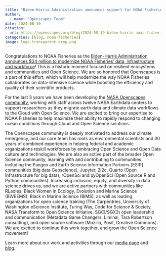 ```yaml
---
title: "Biden-Harris Administration announces support for NOAA Fisheries’ data, infrastructure, and workforce modernization in part via Openscapes"
author: 
  - name: "Openscapes Team"
date: 2024-08-19
citation: 
  url: https://openscapes.org/blog/2024-08-19-biden-harris-noaa-fisheries
categories: [blog, noaa-fisheries]
image: logo-transparent-crop.png
---
```


Congratulations to NOAA Fisheries as the [Biden-Harris Administration announces \$34 million to modernize NOAA Fisheries’ data, infrastructure and workforce](https://www.fisheries.noaa.gov/science-data/open-science-noaa-fisheries)! This is a historic moment focused on resilient ecosystems and communities and Open Science. We are so honored that Openscapes is a part of this effort, which will help modernize the way NOAA Fisheries collaborates on data-intensive science while boosting the efficiency and quality of their scientific products.

For the last 3 years we have been developing the [NASA Openscapes community](https://nasa-openscapes.github.io), working with staff across twelve NASA Earthdata centers to support researchers as they migrate earth data and climate data workflows to the Cloud with Open Science. We are excited to bring our expertise to NOAA Fisheries to help maximize their ability to rapidly respond to changing ocean conditions through Cloud and Open Science solutions. 

The Openscapes community is deeply motivated to address our climate emergency, and our core team has roots as environmental scientists and 30 years of combined experience in helping federal and academic organizations reskill workforces by embracing Open Science and Open Data culture and technologies. We are also an active part of the broader Open Science community, learning with and contributing to communities including the Pangeo and Earth Science Information Partners \[ESIP\] communities (big data Geoscience), Jupyter, 2i2c, Quarto (Open Infrastructure for big data), rOpenSci and pyOpenSci (Open Source R and Python communities). Increasing inclusion, equity, and diversity in data science drives us, and we are active partners with communities like RLadies, Black Women in Ecology, Evolution and Marine Science (BWEEMS), Black in Marine Science (BIMS), as well as leading organizations for open science training (The Carpentries, University of Washington eScience Institute, Turing Way, Code for Science & Society, NASA Transform to Open Science Initiative, SGCI/SGX3) open leadership and communication (Metadata Game Changers, Liminal, Tara Robertson consulting), and open source software (Mozilla, Posit, Creative Commons). We are excited to continue this work together, and grow the Open Science movement!

Learn more about our work and activities through our [media page](https://openscapes.org/media) and [blog](https://openscapes.org/blog).  

<!---
-   [NOAA Fisheries Open Science](https://nmfs-opensci.github.io/)  and [Resource Book](https://nmfs-opensci.github.io/ResourceBook/)

-   [NOAA Fisheries Data Vision Open Data and Open Science](https://www.youtube.com/watch?v=ZA6jwLyuIRU) in a session in the Earth Science Information Partners (ESIP) 2023 Summer Meeting and 

-   [A Year of Open Science Community Building at NOAA Fisheries](https://www.youtube.com/watch?v=n1VaV8f6qQE&list=PLChfyH8TVDGnB_zDCm8d9oonMomfk8v9X&index=13) the 2024 Year of Open Science Culminating Conference. 

-   [Shifting institutional culture to develop climate solutions with Open Science](https://openscapes.org/blog/2024-06-06-editorial-published/) - An Open Access peer-reviewed publication written collaboratively by mentors across the Openscapes community

-   [NOAA Fisheries invests in Open Science Mentorship](https://openscapes.org/blog/2024-01-24-nmfs-mentors/)

-   [Strengthening scientific workflow and team collaboration at NOAA Fisheries](https://openscapes.org/blog/2021-11-12-noaa-nmfs-champions/)
--->